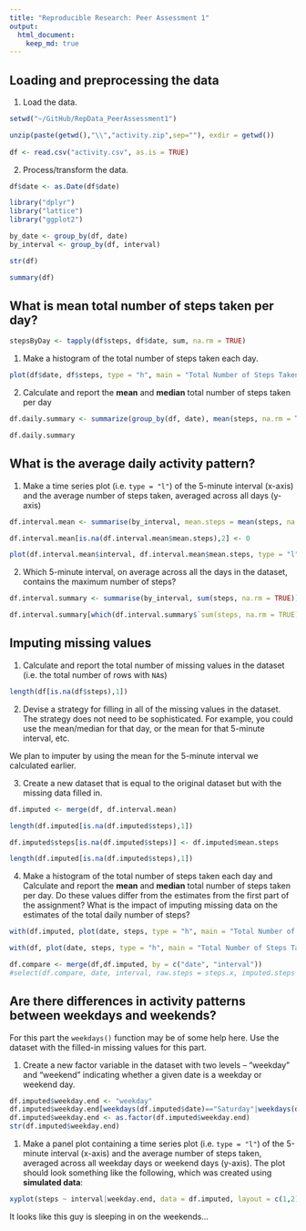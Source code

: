 ```yaml
---
title: "Reproducible Research: Peer Assessment 1"
output: 
  html_document:
    keep_md: true
---
```



## Loading and preprocessing the data

1. Load the data.

```r
setwd("~/GitHub/RepData_PeerAssessment1")

unzip(paste(getwd(),"\\","activity.zip",sep=""), exdir = getwd())
        
df <- read.csv("activity.csv", as.is = TRUE)
```

2. Process/transform the data.

```r
df$date <- as.Date(df$date)

library("dplyr")
library("lattice")
library("ggplot2")

by_date <- group_by(df, date)
by_interval <- group_by(df, interval)

str(df)

summary(df)
```

## What is mean total number of steps taken per day?

```r
stepsByDay <- tapply(df$steps, df$date, sum, na.rm = TRUE)
```

1. Make a histogram of the total number of steps taken each day.

```r
plot(df$date, df$steps, type = "h", main = "Total Number of Steps Taken Each Day", ylab = "# of Steps", xlab = "Date")
```

2. Calculate and report the **mean** and **median** total number of steps taken per day

```r
df.daily.summary <- summarize(group_by(df, date), mean(steps, na.rm = TRUE), median(steps, na.rm = TRUE))

df.daily.summary
```

## What is the average daily activity pattern?

1. Make a time series plot (i.e. `type = "l"`) of the 5-minute interval (x-axis) and the average number of steps taken, averaged across all days (y-axis)

```r
df.interval.mean <- summarise(by_interval, mean.steps = mean(steps, na.rm = TRUE))

df.interval.mean[is.na(df.interval.mean$mean.steps),2] <- 0

plot(df.interval.mean$interval, df.interval.mean$mean.steps, type = "l", main = "Avg Steps by Interval", xlab = "Interval", ylab = "Avg Steps")
```

2. Which 5-minute interval, on average across all the days in the dataset, contains the maximum number of steps?

```r
df.interval.summary <- summarise(by_interval, sum(steps, na.rm = TRUE))

df.interval.summary[which(df.interval.summary$`sum(steps, na.rm = TRUE)`==max(df.interval.summary$`sum(steps, na.rm = TRUE)`)),1]

```

## Imputing missing values

1. Calculate and report the total number of missing values in the dataset (i.e. the total number of rows with `NA`s)

```r
length(df[is.na(df$steps),1])
```

2. Devise a strategy for filling in all of the missing values in the dataset. The strategy does not need to be sophisticated. For example, you could use the mean/median for that day, or the mean for that 5-minute interval, etc.

We plan to imputer by using the mean for the 5-minute interval we calculated earlier.

3. Create a new dataset that is equal to the original dataset but with the missing data filled in.

```r
df.imputed <- merge(df, df.interval.mean)

length(df.imputed[is.na(df.imputed$steps),1])

df.imputed$steps[is.na(df.imputed$steps)] <- df.imputed$mean.steps

length(df.imputed[is.na(df.imputed$steps),1])
```

4. Make a histogram of the total number of steps taken each day and Calculate and report the **mean** and **median** total number of steps taken per day. Do these values differ from the estimates from the first part of the assignment? What is the impact of imputing missing data on the estimates of the total daily number of steps?

```r

with(df.imputed, plot(date, steps, type = "h", main = "Total Number of Steps Taken Each Day After Cleanup"))

with(df, plot(date, steps, type = "h", main = "Total Number of Steps Taken Each Day", ylab = "# of Steps", xlab = "Date"))

df.compare <- merge(df,df.imputed, by = c("date", "interval"))
#select(df.compare, date, interval, raw.steps = steps.x, imputed.steps = steps.y)

```
## Are there differences in activity patterns between weekdays and weekends?
For this part the `weekdays()` function may be of some help here. Use
the dataset with the filled-in missing values for this part.

1. Create a new factor variable in the dataset with two levels -- "weekday" and "weekend" indicating whether a given date is a weekday or weekend day.

```r
df.imputed$weekday.end <- "weekday"
df.imputed$weekday.end[weekdays(df.imputed$date)=="Saturday"|weekdays(df.imputed$date)=="Sunday"] <- "weekend"
df.imputed$weekday.end <- as.factor(df.imputed$weekday.end)
str(df.imputed$weekday.end)
```

1. Make a panel plot containing a time series plot (i.e. `type = "l"`) of the 5-minute interval (x-axis) and the average number of steps taken, averaged across all weekday days or weekend days (y-axis). The plot should look something like the following, which was created using **simulated data**:

```r
xyplot(steps ~ interval|weekday.end, data = df.imputed, layout = c(1,2), type = "l")
```

It looks like this guy is sleeping in on the weekends...